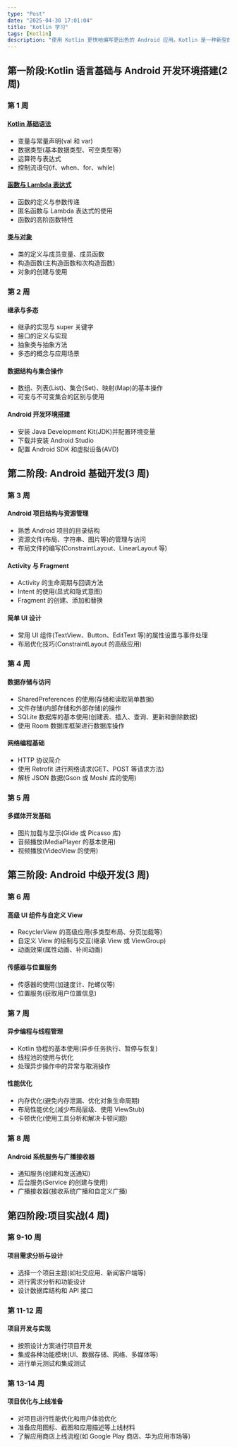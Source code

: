 ```yaml
---
type: "Post"
date: "2025-04-30 17:01:04"
title: "Kotlin 学习"
tags: [Kotlin]
description: "使用 Kotlin 更快地编写更出色的 Android 应用。Kotlin 是一种新型的静态类型编程语言，有超过 60% 的专业 Android 开发者在使用，它有助于提高工作效率、开发者满意度和代码安全性。"
---
```


## 第一阶段:Kotlin 语言基础与 Android 开发环境搭建(2 周)

### 第 1 周

#### [Kotlin 基础语法](/blog/kotlin/tutorial/01-basic)

- 变量与常量声明(val 和 var)
- 数据类型(基本数据类型、可空类型等)
- 运算符与表达式
- 控制流语句(if、when、for、while)

#### [函数与 Lambda 表达式](/blog/kotlin/tutorial/02-functions)

- 函数的定义与参数传递
- 匿名函数与 Lambda 表达式的使用
- 函数的高阶函数特性

#### [类与对象](/blog/kotlin/tutorial/03-class-and-object)

- 类的定义与成员变量、成员函数
- 构造函数(主构造函数和次构造函数)
- 对象的创建与使用

### 第 2 周

#### 继承与多态

- 继承的实现与 super 关键字
- 接口的定义与实现
- 抽象类与抽象方法
- 多态的概念与应用场景

#### 数据结构与集合操作

- 数组、列表(List)、集合(Set)、映射(Map)的基本操作
- 可变与不可变集合的区别与使用

#### Android 开发环境搭建

- 安装 Java Development Kit(JDK)并配置环境变量
- 下载并安装 Android Studio
- 配置 Android SDK 和虚拟设备(AVD)

## 第二阶段: Android 基础开发(3 周)

### 第 3 周

#### Android 项目结构与资源管理

- 熟悉 Android 项目的目录结构
- 资源文件(布局、字符串、图片等)的管理与访问
- 布局文件的编写(ConstraintLayout、LinearLayout 等)

#### Activity 与 Fragment

- Activity 的生命周期与回调方法
- Intent 的使用(显式和隐式意图)
- Fragment 的创建、添加和替换

#### 简单 UI 设计

- 常用 UI 组件(TextView、Button、EditText 等)的属性设置与事件处理
- 布局优化技巧(ConstraintLayout 的高级应用)

### 第 4 周

#### 数据存储与访问

- SharedPreferences 的使用(存储和读取简单数据)
- 文件存储(内部存储和外部存储)的操作
- SQLite 数据库的基本使用(创建表、插入、查询、更新和删除数据)
- 使用 Room 数据库框架进行数据库操作

#### 网络编程基础

- HTTP 协议简介
- 使用 Retrofit 进行网络请求(GET、POST 等请求方法)
- 解析 JSON 数据(Gson 或 Moshi 库的使用)

### 第 5 周

#### 多媒体开发基础

- 图片加载与显示(Glide 或 Picasso 库)
- 音频播放(MediaPlayer 的基本使用)
- 视频播放(VideoView 的使用)

## 第三阶段: Android 中级开发(3 周)

### 第 6 周

#### 高级 UI 组件与自定义 View

- RecyclerView 的高级应用(多类型布局、分页加载等)
- 自定义 View 的绘制与交互(继承 View 或 ViewGroup)
- 动画效果(属性动画、补间动画)

#### 传感器与位置服务

- 传感器的使用(加速度计、陀螺仪等)
- 位置服务(获取用户位置信息)

### 第 7 周

#### 异步编程与线程管理

- Kotlin 协程的基本使用(异步任务执行、暂停与恢复)
- 线程池的使用与优化
- 处理异步操作中的异常与取消操作

#### 性能优化

- 内存优化(避免内存泄漏、优化对象生命周期)
- 布局性能优化(减少布局层级、使用 ViewStub)
- 卡顿优化(使用工具分析和解决卡顿问题)

### 第 8 周

#### Android 系统服务与广播接收器

- 通知服务(创建和发送通知)
- 后台服务(Service 的创建与使用)
- 广播接收器(接收系统广播和自定义广播)

## 第四阶段:项目实战(4 周)

### 第 9-10 周

#### 项目需求分析与设计

- 选择一个项目主题(如社交应用、新闻客户端等)
- 进行需求分析和功能设计
- 设计数据库结构和 API 接口

### 第 11-12 周

#### 项目开发与实现

- 按照设计方案进行项目开发
- 集成各种功能模块(UI、数据存储、网络、多媒体等)
- 进行单元测试和集成测试

### 第 13-14 周

#### 项目优化与上线准备

- 对项目进行性能优化和用户体验优化
- 准备应用图标、截图和应用描述等上线材料
- 了解应用商店上线流程(如 Google Play 商店、华为应用市场等)

